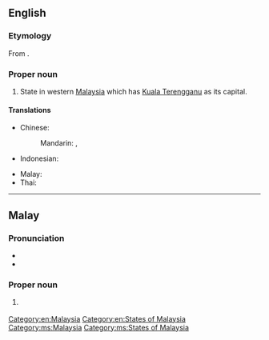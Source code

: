 ==English==
{{wikipedia}}

===Etymology===
From {{etyl|ms|en}} {{m|ms|Terengganu}}.

===Proper noun===
{{en-proper noun}}

# State in western [[Malaysia]] which has [[Kuala Terengganu]] as its capital.

====Translations====
{{trans-top|state in Malaysia}}
* Chinese:
*: Mandarin: {{t|cmn|登嘉楼|tr=Dēngjiālóu}}, {{t|cmn|登嘉樓|tr=Dēngjiālóu}}
* Indonesian: {{t|id|Terengganu}}
{{trans-mid}}
* Malay: {{t|ms|Terengganu}}
* Thai: {{t|th|ตรังกานู|tr=Trangkanu}}
{{trans-bottom}}

[[Category:en:Malaysia]]
[[Category:en:States of Malaysia]]

----

==Malay==
{{wikipedia|lang=ms}}

===Pronunciation===
* {{IPA|/tərəŋɡanu/|lang=ms}}
* {{rhymes|anu|nu|u|lang=ms}}

===Proper noun===
{{head|ms|proper noun}}

# {{l|en|Terengganu}} {{qualifier|state in Malaysia}}

[[Category:ms:Malaysia]]
[[Category:ms:States of Malaysia]]